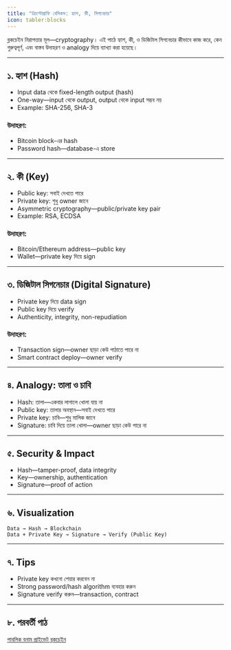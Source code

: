 ```yaml
---
title: "ক্রিপ্টোগ্রাফি বেসিকস: হ্যাশ, কী, সিগনেচার"
icon: tabler:blocks
---
```


ব্লকচেইন নিরাপত্তার মূল—cryptography। এই পাঠে হ্যাশ, কী, ও ডিজিটাল সিগনেচার কীভাবে কাজ করে, কেন গুরুত্বপূর্ণ, এবং বাস্তব উদাহরণ ও analogy দিয়ে ব্যাখ্যা করা হয়েছে।

---

## ১. হ্যাশ (Hash)
- Input data থেকে fixed-length output (hash)
- One-way—input থেকে output, output থেকে input সম্ভব নয়
- Example: SHA-256, SHA-3

### উদাহরণ:
- Bitcoin block-এর hash
- Password hash—database-এ store

---

## ২. কী (Key)
- Public key: সবাই দেখতে পারে
- Private key: শুধু owner জানে
- Asymmetric cryptography—public/private key pair
- Example: RSA, ECDSA

### উদাহরণ:
- Bitcoin/Ethereum address—public key
- Wallet—private key দিয়ে sign

---

## ৩. ডিজিটাল সিগনেচার (Digital Signature)
- Private key দিয়ে data sign
- Public key দিয়ে verify
- Authenticity, integrity, non-repudiation

### উদাহরণ:
- Transaction sign—owner ছাড়া কেউ পাঠাতে পারে না
- Smart contract deploy—owner verify

---

## ৪. Analogy: তালা ও চাবি
- Hash: তালা—একবার লাগালে খোলা যায় না
- Public key: তালার অবস্থান—সবাই দেখতে পারে
- Private key: চাবি—শুধু মালিক জানে
- Signature: চাবি দিয়ে তালা খোলা—owner ছাড়া কেউ পারে না

---

## ৫. Security & Impact
- Hash—tamper-proof, data integrity
- Key—ownership, authentication
- Signature—proof of action

---

## ৬. Visualization
```
Data → Hash → Blockchain
Data + Private Key → Signature → Verify (Public Key)
```

---

## ৭. Tips
- Private key কখনো শেয়ার করবেন না
- Strong password/hash algorithm ব্যবহার করুন
- Signature verify করুন—transaction, contract

---

## ৮. পরবর্তী পাঠ

[পাবলিক বনাম প্রাইভেট ব্লকচেইন](/blockchain/public-vs-private)
